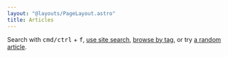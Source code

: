 ```yaml
---
layout: "@layouts/PageLayout.astro"
title: Articles
---
```



Search with <kbd>cmd/ctrl</kbd> + <kbd>f</kbd>,
[use site search](/search?type=article), [browse by tag](/tags/), or try
[a random article](/articles/random).

<br />

<ArticleList />

